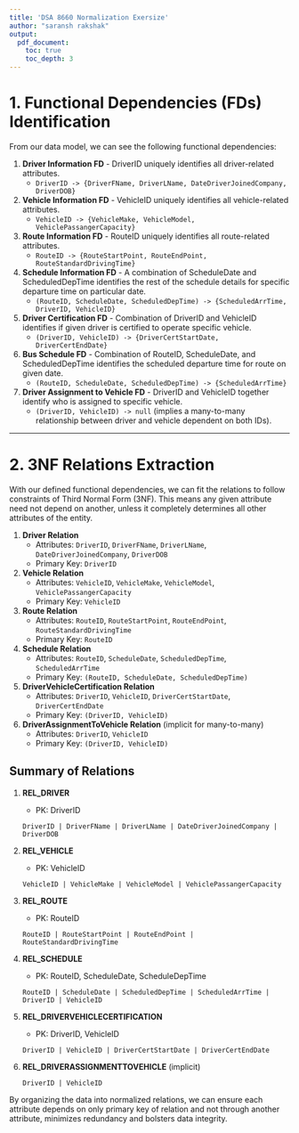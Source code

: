 ```yaml
---
title: 'DSA 8660 Normalization Exersize'
author: "saransh rakshak"
output:
  pdf_document:
    toc: true
    toc_depth: 3
---
```

 
# 1. Functional Dependencies (FDs) Identification

From our data model, we can see the following functional dependencies:

1. **Driver Information FD** - DriverID uniquely identifies all driver-related attributes.
   - `DriverID -> {DriverFName, DriverLName, DateDriverJoinedCompany, DriverDOB}`

2. **Vehicle Information FD** - VehicleID uniquely identifies all vehicle-related attributes.
   - `VehicleID -> {VehicleMake, VehicleModel, VehiclePassangerCapacity}`

3. **Route Information FD** - RouteID uniquely identifies all route-related attributes.
   - `RouteID -> {RouteStartPoint, RouteEndPoint, RouteStandardDrivingTime}`

4. **Schedule Information FD** - A combination of ScheduleDate and ScheduledDepTime identifies the rest of the schedule details for specific departure time on particular date.
   - `(RouteID, ScheduleDate, ScheduledDepTime) -> {ScheduledArrTime, DriverID, VehicleID}`

5. **Driver Certification FD** - Combination of DriverID and VehicleID identifies if given driver is certified to operate specific vehicle.
   - `(DriverID, VehicleID) -> {DriverCertStartDate, DriverCertEndDate}`

6. **Bus Schedule FD** - Combination of RouteID, ScheduleDate, and ScheduledDepTime identifies the scheduled departure time for route on given date.
   - `(RouteID, ScheduleDate, ScheduledDepTime) -> {ScheduledArrTime}`

7. **Driver Assignment to Vehicle FD** - DriverID and VehicleID together identify who is assigned to specific vehicle.
   - `(DriverID, VehicleID) -> null` (implies a many-to-many relationship between driver and vehicle dependent on both IDs).

---

# 2. 3NF Relations Extraction

With our defined functional dependencies, we can fit the relations to follow constraints of Third Normal Form (3NF). This means any given attribute need not depend on another, unless it completely determines all other attributes of the entity.

1. **Driver Relation**
   - Attributes: `DriverID`, `DriverFName`, `DriverLName`, `DateDriverJoinedCompany`, `DriverDOB`
   - Primary Key: `DriverID`

2. **Vehicle Relation**
   - Attributes: `VehicleID`, `VehicleMake`, `VehicleModel`, `VehiclePassangerCapacity`
   - Primary Key: `VehicleID`

3. **Route Relation**
   - Attributes: `RouteID`, `RouteStartPoint`, `RouteEndPoint`, `RouteStandardDrivingTime`
   - Primary Key: `RouteID`

4. **Schedule Relation**
   - Attributes: `RouteID`, `ScheduleDate`, `ScheduledDepTime`, `ScheduledArrTime`
   - Primary Key: `(RouteID, ScheduleDate, ScheduledDepTime)`

5. **DriverVehicleCertification Relation**
   - Attributes: `DriverID`, `VehicleID`, `DriverCertStartDate`, `DriverCertEndDate`
   - Primary Key: `(DriverID, VehicleID)`

6. **DriverAssignmentToVehicle Relation** (implicit for many-to-many)
   - Attributes: `DriverID`, `VehicleID`
   - Primary Key: `(DriverID, VehicleID)`


## Summary of Relations

1. **REL_DRIVER**
   - PK: DriverID
   
   ```
   DriverID | DriverFName | DriverLName | DateDriverJoinedCompany | DriverDOB
   ```

2. **REL_VEHICLE**
   - PK: VehicleID
   
   ```
   VehicleID | VehicleMake | VehicleModel | VehiclePassangerCapacity
   ```

3. **REL_ROUTE**
   - PK: RouteID
   
   ```
   RouteID | RouteStartPoint | RouteEndPoint | RouteStandardDrivingTime
   ```

4. **REL_SCHEDULE**
   - PK: RouteID, ScheduleDate, ScheduleDepTime
   
   ```
   RouteID | ScheduleDate | ScheduledDepTime | ScheduledArrTime | DriverID | VehicleID
   ```

5. **REL_DRIVERVEHICLECERTIFICATION**
   - PK: DriverID, VehicleID
   
   ```
   DriverID | VehicleID | DriverCertStartDate | DriverCertEndDate
   ```

6. **REL_DRIVERASSIGNMENTTOVEHICLE** (implicit)
   ```
   DriverID | VehicleID
   ```

By organizing the data into normalized relations, we can ensure each attribute depends on only primary key of relation and not through another attribute, minimizes redundancy and bolsters data integrity.


